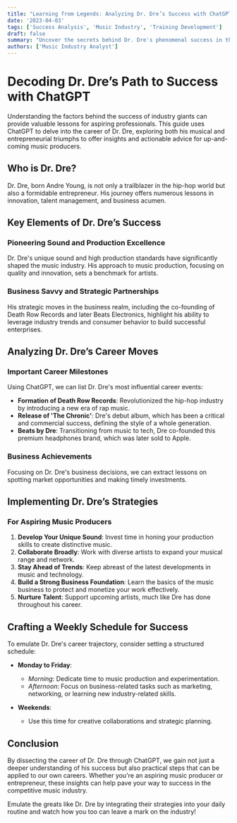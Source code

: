 ```yaml
---
title: "Learning from Legends: Analyzing Dr. Dre’s Success with ChatGPT"
date: '2023-04-03'
tags: ['Success Analysis', 'Music Industry', 'Training Development']
draft: false
summary: "Uncover the secrets behind Dr. Dre's phenomenal success in the music industry and business, using ChatGPT to dissect his career moves and create actionable steps for aspiring music producers."
authors: ['Music Industry Analyst']
---
```


# Decoding Dr. Dre’s Path to Success with ChatGPT

Understanding the factors behind the success of industry giants can provide valuable lessons for aspiring professionals. This guide uses ChatGPT to delve into the career of Dr. Dre, exploring both his musical and entrepreneurial triumphs to offer insights and actionable advice for up-and-coming music producers.

## Who is Dr. Dre?

Dr. Dre, born Andre Young, is not only a trailblazer in the hip-hop world but also a formidable entrepreneur. His journey offers numerous lessons in innovation, talent management, and business acumen.

## Key Elements of Dr. Dre’s Success

### Pioneering Sound and Production Excellence

Dr. Dre's unique sound and high production standards have significantly shaped the music industry. His approach to music production, focusing on quality and innovation, sets a benchmark for artists.

### Business Savvy and Strategic Partnerships

His strategic moves in the business realm, including the co-founding of Death Row Records and later Beats Electronics, highlight his ability to leverage industry trends and consumer behavior to build successful enterprises.

## Analyzing Dr. Dre’s Career Moves

### Important Career Milestones

Using ChatGPT, we can list Dr. Dre's most influential career events:

- **Formation of Death Row Records**: Revolutionized the hip-hop industry by introducing a new era of rap music.
- **Release of 'The Chronic'**: Dre's debut album, which has been a critical and commercial success, defining the style of a whole generation.
- **Beats by Dre**: Transitioning from music to tech, Dre co-founded this premium headphones brand, which was later sold to Apple.

### Business Achievements

Focusing on Dr. Dre's business decisions, we can extract lessons on spotting market opportunities and making timely investments.

## Implementing Dr. Dre’s Strategies

### For Aspiring Music Producers

1. **Develop Your Unique Sound**: Invest time in honing your production skills to create distinctive music.
2. **Collaborate Broadly**: Work with diverse artists to expand your musical range and network.
3. **Stay Ahead of Trends**: Keep abreast of the latest developments in music and technology.
4. **Build a Strong Business Foundation**: Learn the basics of the music business to protect and monetize your work effectively.
5. **Nurture Talent**: Support upcoming artists, much like Dre has done throughout his career.

## Crafting a Weekly Schedule for Success

To emulate Dr. Dre's career trajectory, consider setting a structured schedule:

- **Monday to Friday**:
  - *Morning*: Dedicate time to music production and experimentation.
  - *Afternoon*: Focus on business-related tasks such as marketing, networking, or learning new industry-related skills.

- **Weekends**:
  - Use this time for creative collaborations and strategic planning.

## Conclusion

By dissecting the career of Dr. Dre through ChatGPT, we gain not just a deeper understanding of his success but also practical steps that can be applied to our own careers. Whether you're an aspiring music producer or entrepreneur, these insights can help pave your way to success in the competitive music industry.

Emulate the greats like Dr. Dre by integrating their strategies into your daily routine and watch how you too can leave a mark on the industry!

